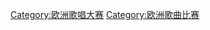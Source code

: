 
{{DEFAULTSORT:Melodi Grand Prix}}
[[Category:欧洲歌唱大赛|Category:欧洲歌唱大赛]]
[[Category:欧洲歌曲比赛|Category:欧洲歌曲比赛]]